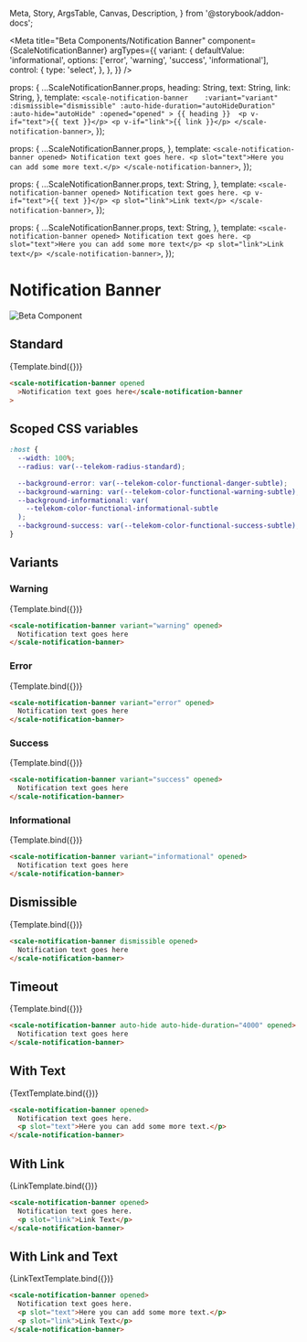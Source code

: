   Meta,
  Story,
  ArgsTable,
  Canvas,
  Description,
} from '@storybook/addon-docs';

<Meta
  title="Beta Components/Notification Banner"
  component={ScaleNotificationBanner}
  argTypes={{
    variant: {
      defaultValue: 'informational',
      options: ['error', 'warning', 'success', 'informational'],
      control: {
        type: 'select',
      },
    },
  }}
/>

  props: {
    ...ScaleNotificationBanner.props,
    heading: String,
    text: String,
    link: String,
  },
  template: `
    <scale-notification-banner   
      :variant="variant"
      :dismissible="dismissible"
      :auto-hide-duration="autoHideDuration"
      :auto-hide="autoHide"
      :opened="opened"
    >
      {{ heading }} 
      <p v-if="text">{{ text }}</p>
      <p v-if="link">{{ link }}</p>
    </scale-notification-banner>
  `,
});

  props: {
    ...ScaleNotificationBanner.props,
  },
  template: `
    <scale-notification-banner opened>
      Notification text goes here.
      <p slot="text">Here you can add some more text.</p>
    </scale-notification-banner>
  `,
});

  props: {
    ...ScaleNotificationBanner.props,
    text: String,
  },
  template: `
    <scale-notification-banner opened>
      Notification text goes here.
      <p v-if="text">{{ text }}</p>
      <p slot="link">Link text</p>
    </scale-notification-banner>
  `,
});

  props: {
    ...ScaleNotificationBanner.props,
    text: String,
  },
  template: `
    <scale-notification-banner opened>
      Notification text goes here.
      <p slot="text">Here you can add some more text</p>
      <p slot="link">Link text</p>
    </scale-notification-banner>
  `,
});

<div
  style={{
    display: 'inline-flex',
    alignItems: 'center',
    justifyContent: 'space-between',
    width: '100%',
  }}
>
  <h1>Notification Banner</h1>
  <img src="assets/beta.png" alt="Beta Component" />
</div>

## Standard

<Canvas withSource="none">
  <Story
    name="Standard"
    args={{
      opened: true,
      heading: 'Notification text goes here',
    }}
  >
    {Template.bind({})}
  </Story>
</Canvas>

<ArgsTable story="Standard" />

```html
<scale-notification-banner opened
  >Notification text goes here</scale-notification-banner
>
```

## Scoped CSS variables

```css
:host {
  --width: 100%;
  --radius: var(--telekom-radius-standard);

  --background-error: var(--telekom-color-functional-danger-subtle);
  --background-warning: var(--telekom-color-functional-warning-subtle);
  --background-informational: var(
    --telekom-color-functional-informational-subtle
  );
  --background-success: var(--telekom-color-functional-success-subtle);
}
```

## Variants

### Warning

<Canvas withSource="none">
  <Story
    name="Warning"
    args={{
      opened: true,
      variant: 'warning',
      heading: 'Notification text goes here',
    }}
  >
    {Template.bind({})}
  </Story>
</Canvas>

```html
<scale-notification-banner variant="warning" opened>
  Notification text goes here
</scale-notification-banner>
```

### Error

<Canvas withSource="none">
  <Story
    name="Error"
    args={{
      opened: true,
      variant: 'error',
      heading: 'Notification text goes here',
    }}
  >
    {Template.bind({})}
  </Story>
</Canvas>

```html
<scale-notification-banner variant="error" opened>
  Notification text goes here
</scale-notification-banner>
```

### Success

<Canvas withSource="none">
  <Story
    name="Success"
    args={{
      opened: true,
      variant: 'success',
      heading: 'Notification text goes here',
    }}
  >
    {Template.bind({})}
  </Story>
</Canvas>

```html
<scale-notification-banner variant="success" opened>
  Notification text goes here
</scale-notification-banner>
```

### Informational

<Canvas withSource="none">
  <Story
    name="Informational"
    args={{
      opened: true,
      variant: 'informational',
      heading: 'Notification text goes here',
    }}
  >
    {Template.bind({})}
  </Story>
</Canvas>

```html
<scale-notification-banner variant="informational" opened>
  Notification text goes here
</scale-notification-banner>
```

## Dismissible

<Canvas withSource="none">
  <Story
    name="Dismissible"
    args={{
      opened: true,
      dismissible: true,
      heading: 'Notification text goes here',
    }}
  >
    {Template.bind({})}
  </Story>
</Canvas>

```html
<scale-notification-banner dismissible opened>
  Notification text goes here
</scale-notification-banner>
```

## Timeout

<Canvas withSource="none">
  <Story
    name="Timeout"
    args={{
      opened: true,
      autoHideDuration: 4000,
      autoHide: true,
      heading: 'Notification text goes here',
    }}
  >
    {Template.bind({})}
  </Story>
</Canvas>

```html
<scale-notification-banner auto-hide auto-hide-duration="4000" opened>
  Notification text goes here
</scale-notification-banner>
```

## With Text

<Canvas withSource="none">
  <Story
    name="With Text"
    args={{
      opened: true,
    }}
  >
    {TextTemplate.bind({})}
  </Story>
</Canvas>

```html
<scale-notification-banner opened>
  Notification text goes here.
  <p slot="text">Here you can add some more text.</p>
</scale-notification-banner>
```

## With Link

<Canvas withSource="none">
  <Story
    name="With Link"
    args={{
      opened: true,
    }}
  >
    {LinkTemplate.bind({})}
  </Story>
</Canvas>

```html
<scale-notification-banner opened>
  Notification text goes here.
  <p slot="link">Link Text</p>
</scale-notification-banner>
```

## With Link and Text

<Canvas withSource="none">
  <Story
    name="With Link and Text"
    args={{
      opened: true,
    }}
  >
    {LinkTextTemplate.bind({})}
  </Story>
</Canvas>

```html
<scale-notification-banner opened>
  Notification text goes here.
  <p slot="text">Here you can add some more text.</p>
  <p slot="link">Link Text</p>
</scale-notification-banner>
```
